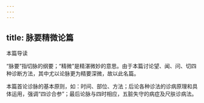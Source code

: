 ```yaml
---
---
---
```

title: 脉要精微论篇
---




本篇导读

“脉要”指切脉的纲要；“精微”是精湛微妙的意思。由于本篇讨论望、闻、问、切四种诊断方法，其中尤以论脉更为精要深微，故以此名篇。

本篇首论诊脉的基本原则，如：时间、部位、方法；后论各种诊法的诊病原理和具体运用，强调“四诊合参”；最后论脉与四时相应，五脏失守的病症及尺肤诊病法。